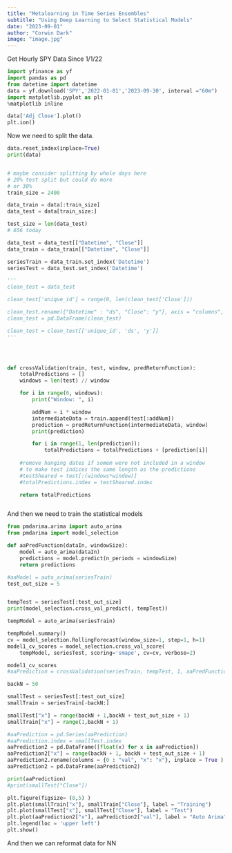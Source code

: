 ```yaml
---
title: "Metalearning in Time Series Ensembles"
subtitle: "Using Deep Learning to Select Statistical Models"
date: "2023-09-01"
author: "Corwin Dark"
image: "image.jpg"
---
```




Get Hourly SPY Data Since 1/1/22
```python
import yfinance as yf
import pandas as pd
from datetime import datetime
data = yf.download('SPY','2022-01-01','2023-09-30', interval ="60m")
import matplotlib.pyplot as plt
%matplotlib inline

data['Adj Close'].plot()
plt.ion()

```


Now we need to split the data.

``` python
data.reset_index(inplace=True)
print(data)


# maybe consider splitting by whole days here
# 20% test split but could do more
# or 30%
train_size = 2400

data_train = data[:train_size]
data_test = data[train_size:]

test_size = len(data_test)
# 656 today

data_test = data_test[["Datetime", "Close"]]
data_train = data_train[["Datetime", "Close"]]

seriesTrain = data_train.set_index('Datetime')
seriesTest = data_test.set_index('Datetime')

'''
clean_test = data_test

clean_test['unique_id'] = range(0, len(clean_test['Close']))

clean_test.rename({"Datetime" : "ds", "Close": "y"}, axis = "columns", inplace = True)
clean_test = pd.DataFrame(clean_test)

clean_test = clean_test[['unique_id', 'ds', 'y']]
'''





```


``` python

def crossValidation(train, test, window, predReturnFunction):
    totalPredictions = []
    windows = len(test) // window

    for i in range(0, windows):
        print("Window: ", i)

        addNum = i * window
        intermediateData = train.append(test[:addNum])
        prediction = predReturnFunction(intermediateData, window)
        print(prediction)

        for i in range(1, len(prediction)):
            totalPredictions = totalPredictions + [prediction[i]]
    
    #remove hanging dates if somem were not included in a window
    # to make test indices the same length as the predictions
    #testSheared = test[:(windows*window)]
    #totalPredictions.index = testSheared.index

    return totalPredictions



```

And then we need to train the statistical models


```python


from pmdarima.arima import auto_arima
from pmdarima import model_selection

def aaPredFunction(dataIn, windowSize):
    model = auto_arima(dataIn)
    predictions = model.predict(n_periods = windowSize)
    return predictions

#aaModel = auto_arima(seriesTrain)
test_out_size = 5


tempTest = seriesTest[:test_out_size]
print(model_selection.cross_val_predict(, tempTest))

tempModel = auto_arima(seriesTrain)

tempModel.summary()
cv = model_selection.RollingForecast(window_size=1, step=1, h=1)
model1_cv_scores = model_selection.cross_val_score(
    tempModel, seriesTest, scoring='smape', cv=cv, verbose=2)

model1_cv_scores
#aaPrediction = crossValidation(seriesTrain, tempTest, 1, aaPredFunction)
```

```python

backN = 50

smallTest = seriesTest[:test_out_size]
smallTrain = seriesTrain[-backN:]

smallTest["x"] = range(backN + 1,backN + test_out_size + 1)
smallTrain["x"] = range(1,backN + 1)

#aaPrediction = pd.Series(aaPrediction)
#aaPrediction.index = smallTest.index
aaPrediction2 = pd.DataFrame([float(x) for x in aaPrediction])
aaPrediction2["x"] = range(backN + 1, backN + test_out_size + 1)
aaPrediction2.rename(columns = {0 : "val", "x": "x"}, inplace = True )
aaPrediction2 = pd.DataFrame(aaPrediction2)

print(aaPrediction)
#print(smallTest["Close"])

plt.figure(figsize= (8,5) )
plt.plot(smallTrain["x"], smallTrain["Close"], label = "Training")
plt.plot(smallTest["x"], smallTest["Close"], label = "Test")
plt.plot(aaPrediction2["x"], aaPrediction2["val"], label = "Auto Arima")
plt.legend(loc = 'upper left')
plt.show()
```



And then we can reformat data for NN









